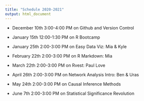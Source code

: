 ```yaml
---
title: "Schedule 2020-2021"
output: html_document
---
```


- December 10th 3:00-4:00 PM on Github and Version Control

- January 15th 12:00-1:30 PM on R Bootcamp

- January 25th 2:00-3:00 PM on Easy Data Viz: Mia & Kyle

- February 22th 2:00-3:00 PM on R Markdown: Mia

- March 22th 2:00-3:00 PM on Rvest: Paul Love

- April 26th 2:00-3:00 PM on Network Analysis Intro: Ben & Uras

- May 24th 2:00-3:00 PM on Causal Inference Methods

- June 7th 2:00-3:00 PM on Statistical Significance Revolution